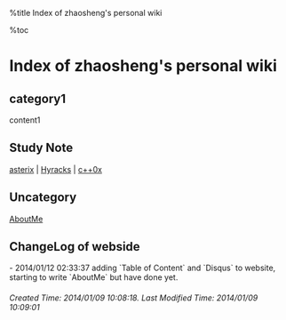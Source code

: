 %title Index of zhaosheng's personal wiki 

%toc

<h1 class="justcenter">Index of zhaosheng's personal wiki </h1>

== category1 ==

content1

== Study Note ==
[[asterix]] | [[Hyracks]] | [[c++0x]]

== Uncategory ==

[[AboutMe]]

== ChangeLog of webside ==

- 2014/01/12 02:33:37 adding `Table of Content` and `Disqus` to website, starting to write `AboutMe` but have done yet.

<h6 class="timestamp"> Created Time: 2014/01/09 10:08:18. Last Modified Time: 2014/01/09 10:09:01 </h6>
